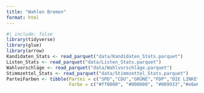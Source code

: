 ```yaml
---
title: "Wahlen Bremen"
format: html
---
```


```r
#| include: false
library(tidyverse)
library(glue)
library(arrow)
Kandidaten_Stats <- read_parquet("data/Kandidaten_Stats.parquet")
Listen_Stats <- read_parquet("data/Listen_Stats.parquet")
Wahlvorschläge <- read_parquet("data/Wahlvorschläge.parquet")
Stimmzettel_Stats <- read_parquet("data/Stimmzettel_Stats.parquet")
ParteiFarben <- tibble(Partei = c("SPD","CDU","GRÜNE","FDP","DIE LINKE","BIW","AfD"), 
                       Farbe = c("#ff0000", "#000000", "#009933","#e6e600","#990033", "#ff9900", "#0099ff" ))
```








